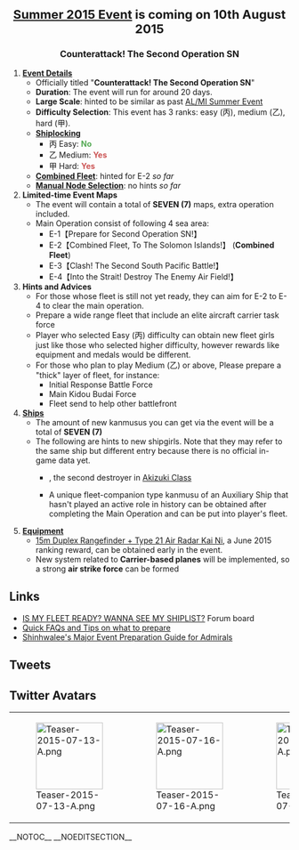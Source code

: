 <div style="font-size:22px; font-weight:bold; text-align:center; margin:20px 0px 10px 0px;">[[Summer 2015 Event]] is coming on 10th August 2015</div>
<div style="font-size:16px; font-weight:bold; text-align:center; margin:0px 0px 0px 0px;">Counterattack! The Second Operation SN</div>

# '''[[Summer 2015 Event|Event Details]]'''
#* Officially titled "'''Counterattack! The Second Operation SN'''"
#* '''Duration''': The event will run for around 20 days.
#* '''Large Scale''': hinted to be similar as past [[Summer 2014 Event|AL/MI Summer Event]]
#* '''Difficulty Selection''': This event has 3 ranks: easy (丙), medium (乙), hard (甲).
#* '''[[Events#Ship Locking|Shiplocking]]'''
#** 丙 Easy: '''<span style="color:#5a5;">No</span>'''
#** 乙 Medium: '''<span style="color:#c55;">Yes</span>'''
#** 甲 Hard: '''<span style="color:#c55;">Yes</span>'''
#* '''[[Combined Fleet]]''': hinted for E-2 ''so far''
#* '''[[Events#Manual_Node_Selection|Manual Node Selection]]''': no hints ''so far''
# '''Limited-time Event Maps'''
#* The event will contain a total of '''SEVEN (7)''' maps, extra operation included.
#* Main Operation consist of following 4 sea area:
#** E-1【Prepare for Second Operation SN!】
#** E-2【Combined Fleet, To The Solomon Islands!】 ('''Combined Fleet''')
#** E-3【Clash! The Second South Pacific Battle!】
#** E-4【Into the Strait! Destroy The Enemy Air Field!】
# '''Hints and Advices'''
#* For those whose fleet is still not yet ready, they can aim for E-2 to E-4 to clear the main operation.
#* Prepare a wide range fleet that include an elite aircraft carrier task force
#* Player who selected Easy (丙) difficulty can obtain new fleet girls just like those who selected higher difficulty, however rewards like equipment and medals would be different.
#* For those who plan to play Medium (乙) or above, Please prepare a "thick" layer of fleet, for instance:
#** Initial Response Battle Force
#** Main Kidou Budai Force
#** Fleet send to help other battlefront
# '''[[Ship]]s'''
#* The amount of new kanmusus you can get via the event will be a total of '''SEVEN (7)'''
#* The following are hints to new shipgirls. Note that they may refer to the same ship but different entry because there is no official in-game data yet.
#** {{Shipgirl}} {{FPage|Teruzuki}}, the second destroyer in [[:Category:Akizuki Class|Akizuki Class]]
#** {{Shipgirl}} A unique fleet-companion type kanmusu of an Auxiliary Ship that hasn't played an active role in history can be obtained after completing the Main Operation and can be put into player's fleet.
# '''[[Equipment]]'''
#* [[15m Duplex Rangefinder + Type 21 Air Radar Kai Ni]], a June 2015 ranking reward, can be obtained early in the event.
#* New system related to '''Carrier-based planes''' will be implemented, so a strong '''air strike force''' can be formed


==Links==
* [[Board:Fleet's_Prepared-ness|IS MY FLEET READY? WANNA SEE MY SHIPLIST?]] Forum board
* [[Thread:282953|Quick FAQs and Tips on what to prepare]]
* [[User_blog:Shinhwalee/Major_Event_Preparation_Guide_for_Admirals|Shinhwalee's Major Event Preparation Guide for Admirals]]


==Tweets==
{{MultiTweet
|MultiTweetID = preEvent
|color = #ace
|title = Pre-Event
|link01 = https://twitter.com/KanColle_STAFF/status/616044432090005504
|JP01 = 今年も夏の季節が近づいてまいりました。今夏も「艦これ」夏イベント：期間限定海域を実装＆展開予定です。同作戦開始は、来月【八月上旬】予定！各員・各艦隊は、戦備の充実をよろしくお願い致します！
|EN01 = This year's summer is closing in. For this summer, Kancolle is going to have a Summer Event: Limited Time Area too. The event will start on the coming month, Early of August! Please prepare for fleets and fleet members as much as possible!
|TL01 = TL: [https://www.facebook.com/ChinjufuChan/posts/988314327856134 Chinjufu Channel]
|link02 = https://twitter.com/KanColle_STAFF/status/617144793106255877
|JP02 = 現在「艦これ」運営鎮守府では、今夏作戦展開予定の「艦これ」夏イベント2015：期間限定海域の実装＆展開準備を進めています。同作戦開始は、来月【八月上旬】を予定です。同作戦に参加予定の提督方は、旗下の空母機動部隊の戦力充実も図って頂けますと幸いです。
|EN02 = We are now preparing for this Summer's Kancolle Summer Event 2015: Limited Time Area. This operation will start in the coming Month, Early August. Admirals who are planning to join this operation, please prepare your Aircraft carrier task force.
|TL02 = TL: [https://www.facebook.com/ChinjufuChan/posts/990011987686368 Chinjufu Channel]
|link03 = https://twitter.com/KanColle_STAFF/status/617854857999855616
|JP03 = 現在「艦これ」運営鎮守府では、今夏作戦展開予定の「艦これ」夏イベント2015：期間限定海域の実装＆展開準備を進めています。同作戦開始は、来月【八月上旬】を予定です。同作戦に参加予定の提督方は、空母機動部隊及び同随伴護衛戦力の充実と練成をどうぞよろしくお願い致します！
|EN03 = We're in the middle of preparations for the upcoming Summer 2015 Event whose start is planned for early August. Make sure your Carrier Task Force and its escort ships are sufficiently leveled. 
|TL03 = TL: [[User:Admiral_Mikado|Admiral Mikado]]
|link04 = https://twitter.com/KanColle_STAFF/status/618942263687708673
|JP04 = 現在「艦これ」運営鎮守府では、今夏作戦展開予定の「艦これ」夏イベント2015：期間限定海域の実装＆展開準備を進めています。同作戦開始は、来月【八月上旬】を予定です。同作戦は夏季恒例の【大規模作戦】となる予定です(※マリアナ方面の作戦展開ではありません)。
|EN04 = Currently at the「Kancolle」Dev Chinjufu, this summer's 「Kancolle」summer event 2015: limited map is undergoing preparations. This operation is planned to begin on next month's early August (01~10th?). This operation is planned to be similar to last summer's 【Large Operation】(※but the battle will not develop towards Marianas Operation)。
|TL04 = TL: [[User:Dechidechi|Dechidechi]]
|link05 = https://twitter.com/KanColle_STAFF/status/620044319542546432
|JP05 = 現在「艦これ」運営鎮守府では、今夏作戦展開予定の「艦これ」夏イベント2015：期間限定海域の実装＆展開準備を進めています。同作戦開始は、来月【八月上旬】を予定です。同作戦は夏季恒例の【大規模作戦】、【ソロモン海域】方面への作戦展開を予定しています。
|EN05 = We're currently in the middle of preparations for the Summer 2015 Event. It's slated for early August. Said event is going to be a 【large-scale】 event as it is customary for the summer season, and take place in the 【Solomon Sea】.
|TL05 = TL: [[User:Admiral Mikado|Admiral Mikado]]
|link06 = https://twitter.com/KanColle_STAFF/status/623661224933232640
|JP06 = 現在「艦これ」運営鎮守府では、今夏【八月上旬】作戦開始予定の「艦これ」夏イベント2015：期間限定海域【反撃！第二次SN作戦】の実装準備を進めています。同作戦は【大規模作戦】です。作戦参加予定の提督方は、各艦隊の練度向上、戦備の充実に努めて頂けますようお願い致します！
|EN06 = Currently, we are preparing for the Summer Event 2015: Limited Map 【Counter Attack! Second Operation SN】, which is going to start early August. This is a Large Scale Operation. Admirals who are planning to participate in this event, please level-up your fleet and prepare sufficient [Equipment]s!
|TL06 = [https://www.facebook.com/ChinjufuChan/posts/999204383433795 ChinjufuChan] and [[User:Dechidechi|shot by grammar Nazi Dechidechi]]
|link07 = https://twitter.com/KanColle_STAFF/status/624015059740536832
|EN07 = Currently, we are preparing for the event which is starting beginning of August, Summer Event 2015: Limited Time Area "Counter Attack! Second Operation SN". In this operation, experienced Admirals may choose the difficultly level. You can choose from 3 different difficulty, arranged from Hardest to Easiest difficulty, "A difficulty (甲)", "B difficulty(乙)", "C difficulty(丙)"
|JP07 = 現在「艦これ」運営鎮守府では、今夏作戦展開予定の「艦これ」夏イベント2015：期間限定海域【反撃！第二次SN作戦】の実装準備を進めています。同作戦では、歴戦の提督方は難易度選択が可能です。最大「甲作戦」「乙作戦」「丙作戦」の三種類からの選択が可能となる予定です。
|TL07 = [https://www.facebook.com/ChinjufuChan/posts/999204383433795 ChinjufuChan]
|link08 = https://twitter.com/KanColle_STAFF/status/624378181924077568
|EN08 = Currently, we are preparing for the event which is starting beginning of August, Summer Event 2015: Limited Time Area "Counter Attack! Second Operation SN". She who fought in the Final Battle of Solomon Sea after commission, who is also the Second Ship of the AA Destroyers, Admirals will have a chance to encounter her in this operation,. Do look forward to it!
|JP08 = 現在「艦これ」運営鎮守府では、来月作戦展開予定の「艦これ」夏イベント2015：期間限定海域【反撃！第二次SN作戦】の実装準備を進めています。同作戦を攻略することで、その就役直後からソロモン海の最前線で奮戦した【防空駆逐艦2番艦】との邂逅が可能となる予定です。お楽しみに！
|TL08 = [https://www.facebook.com/ChinjufuChan/posts/1000201016667465 ChinjufuChan]
|link09=https://twitter.com/KanColle_STAFF/status/624754621584506880
|EN09=Currently, we are preparing the Summer Event 2015: Limited Map 【Counter Attack! Second Operation SN】. Along with this summer event, not only will you encounter the Second AA destroyer that fought along the front line of the Solomon Sea, but also encouter up to 5 maximum new shipgirls (Kanmusus). Do look forward to it! 
|JP09=現在「艦これ」運営鎮守府では、「艦これ」夏イベント2015：期間限定海域【反撃！第二次SN作戦】の実装準備を進めています。同夏イベでは、就役直後から最前線のソロモン海で奮戦した防空駆逐艦2番艦をはじめ、最大5隻以上の【新艦娘】達との邂逅が可能となる予定です。お楽しみに！
|TL09= TL: [[User:Dechidechi|Dechidechi]]
|link10= https://twitter.com/KanColle_STAFF/status/626916949050552320
|EN10= We're in the middle of preparations for the upcoming Summer 2015 Event "Counterattack! The Second Operation SN". This time it's gonna be a "large-scale event" with seven maps. Get your carrier task forces ready, you'll need 'em!
|JP10= 現在「艦これ」運営鎮守府では、夏イベント2015：期間限定海域【反撃！第二次SN作戦】の開発/展開準備を進めています。本作戦は、全7作戦海域からなる【大規模作戦】です。作戦参加予定の提督方は、空母機動部隊を含む充実した艦隊戦力の整備/拡充をどうぞよろしくお願い致します！
|TL10= [[User:Admiral Mikado|Admiral Mikado]]
|link11= https://twitter.com/KanColle_STAFF/status/627676609915453441
|EN11= We're currently in the middle of preparations for the upcoming Summer 2015 Event "Counterattack! The Second Operation SN" that's slated to begin on August 8. It's going to be a multistage "large-scale event" as it is customary for the summer season. ※ Hard/Medium Mode will require you to use a different fleet for each stage of the event.
|JP11= 現在「艦これ」運営鎮守府では、来週【8/10】より展開予定の、夏イベント2015：期間限定海域【反撃！第二次SN作戦】を開発/準備中です。同作戦は、夏季恒例の多段階【大規模作戦】です。※「甲作戦」及び「乙作戦」では、各作戦段階にそれぞれ艦隊戦力を投入する必要があります。
|TL11= [[User:Admiral Mikado|Admiral Mikado]]
|link12= https://twitter.com/KanColle_STAFF/status/627678854107127808
|EN12= Regarding the upcoming Summer Event, E-1 is going to require a "Regular Fleet", while E-2 is going to require a "Combined Fleet". In a Carrier Task Force Combined Fleet the 1st fleet should consists of powerful aircraft carriers as well as ships to cover them, and the 2nd fleet requires an escort fleet with a torpedo squadron at its core
|JP12= 今夏の「艦これ」夏イベ、その第一作戦海域は「通常艦隊」、続く第二作戦海域では「連合艦隊」編成での出撃が予定されています。空母機動部隊編成の「連合艦隊」では、第一艦隊に精強な航空母艦及び同直掩戦力、第二艦隊に水雷戦隊を中核とした随伴護衛艦隊が必要となります。
|TL12= [[User:Admiral Mikado|Admiral Mikado]]
|link13= https://twitter.com/KanColle_STAFF/status/628716174868492288
|EN13= Event starts next week on the 10th of August. It's gonna be a "large-scale event". New ships, new equipment. Tension, saltiness, excitement! (lol)
|JP13= 次回「艦これ」全サーバ群共通メンテナンス＆アップデートは、来週【8/10】の実施を予定しています。同アップデート完了を以て、夏イベント2015：期間限定海域【反撃！第二次SN作戦】を展開予定です。同作戦は【大規模作戦】となる見込みです。新艦娘、新たな装備も登場致します！
|TL13= [[User:Admiral Mikado|Admiral Mikado]]
|link14= https://twitter.com/KanColle_STAFF/status/629093154545799168
|EN14= For this Summer Event, all Admirals are able to choose Easy(丙) Operation. Seasoned Admirals can Choose between Medium(乙) Operation and Highest Difficulty Hard(甲) Operation. From the second operation area onwards, only Admirals who chose Medium(乙) Operation or higher difficulty can choose Hard(甲) difficulty.
|JP14= 今夏展開の「艦これ」夏イベでは、全ての提督が「丙作戦」を選択可能です。熟練の提督方は、上位作戦「乙作戦」、そして最高難易度の「甲作戦」も選択可能となります。第二作戦海域以降では、直前の作戦海域を「乙作戦」以上で攻略した提督のみ「甲作戦」に参加することが可能となります。
|TL14= [https://www.facebook.com/ChinjufuChan/posts/1006365839384316 ChinjufuChan]
|link15= https://twitter.com/KanColle_STAFF/status/629095627582914561
|EN15= For Easy(丙) Operation, you can get the shipgirls after clearing the various operations similar to the harder difficulties. Admirals who chose Medium(乙) Operation and Hard(甲) operation will get different items and medals after clearing the operations. Seasoned Admirals with Sufficient Forces/Armarments should consider participating in Medium(乙) Operation or Hard(甲) Operation!
|JP15= 「丙作戦」を選択されても、本夏イベの海域突破で邂逅できる新艦娘は、上位作戦と同じく入手可能です。「乙作戦」「甲作戦」を選択された提督は、アイテムや装備及び勲章等の突破褒賞が異なります。歴戦の提督で艦隊戦力/戦備が充実している方は「甲」「乙」作戦への参加もご検討ください！
|TL15= [https://www.facebook.com/ChinjufuChan/posts/1006365839384316 ChinjufuChan]
}}

{{MultiTweet
|MultiTweetID = preEvent2
|color = #ace
|title = Pre-Event II
|link01 =https://twitter.com/KanColle_STAFF/status/629817000945057793
|JP01 = 現在「艦これ」運営鎮守府では、明後日より展開予定の夏イベ：期間限定海域【反撃！第二次SN作戦】の実装/展開準備を全力で進めています。どの作戦難易度を選択されても、夏イベ前段作戦(主作戦)を攻略することで、「艦これ」初の艦種となる新たな補助艦娘と邂逅できます。お楽しみに！
|EN01 = Currently, we are preparing for the Summer Event: Limited Time Area "Counter Attack! Second Operation SN" which will start on the day after tomorrow. After cleaning the front stage (Main Operation), Admirals will be able to obtain Kancolle's first of her kind, who is also a new support shipgirl in all difficulties. Do look forward to it!
|TL01 = [https://www.facebook.com/ChinjufuChan/posts/1007249465962620 ChinjufuChan]
|link02 = https://twitter.com/KanColle_STAFF/status/630537569005010944
|JP02 = 本日実施の「艦これ」稼働全サーバ群共通メンテナンス＆アップデート完了を以て、夏イベント2015：期間限定海域【反撃！第二次SN作戦】、作戦開始予定です！新艦娘全7隻を投入する、かなり大規模なアップデートを実施致します。提督の皆さん、ご協力どうぞよろしくお願い致します！
|EN02 = After today's Server Maintenance and Update finishes, Summer Event 2015: Limited Time Area "Counter Attack! Second SN Operation" will start! There are 7 new shipgirls, it's quite a large scale update. Admirals, thank you for your cooperation!
|TL02 = [https://www.facebook.com/ChinjufuChan/posts/1008229252531308 ChinjufuChan]
|link03=
|JP03=
|EN03=
|TL03=
}}

==Twitter Avatars==
{| class="wikitable"
|-
| style="width:120px;" |[[File:Teaser-2015-07-13-A.png|120px]]
| style="width:120px;" |[[File:Teaser-2015-07-16-A.png|120px]]
| style="width:120px;" |[[File:Teaser-2015-07-20-A.png|120px]]
| style="width:120px;" |[[File:Teaser-2015-08-05-A.png|120px]]
|}
__NOTOC__ __NOEDITSECTION__
